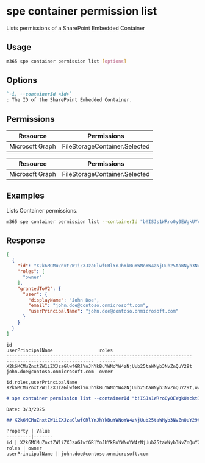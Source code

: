 
# spe container permission list

Lists permissions of a SharePoint Embedded Container

## Usage

```sh
m365 spe container permission list [options]
```

## Options

```md definition-list
`-i, --containerId <id>`
: The ID of the SharePoint Embedded Container.
```

<Global />

## Permissions

<Tabs>
  <TabItem value="Delegated">

  | Resource        | Permissions                   |
  |-----------------|-------------------------------|
  | Microsoft Graph | FileStorageContainer.Selected |

  </TabItem>
  <TabItem value="Application">

  | Resource        | Permissions                   |
  |-----------------|-------------------------------|
  | Microsoft Graph | FileStorageContainer.Selected |

  </TabItem>
</Tabs>

## Examples

Lists Container permissions.

```sh
m365 spe container permission list --containerId "b!ISJs1WRro0y0EWgkUYcktDa0mE8zSlFEqFzqRn70Zwp1CEtDEBZgQICPkRbil_5Z"
```

## Response

<Tabs>
  <TabItem value="JSON">

  ```json
  [
    {
      "id": "X2k6MCMuZnxtZW1iZXJzaGlwfGRlYnJhYkBuYWNoYW4zNjUub25taWNyb3NvZnQuY29t",
      "roles": [
        "owner"
      ],
      "grantedToV2": {
        "user": {
          "displayName": "John Doe",
          "email": "john.doe@contoso.onmicrosoft.com",
          "userPrincipalName": "john.doe@contoso.onmicrosoft.com"
        }
      }
    }
  ]
  ```

  </TabItem>
  <TabItem value="Text">

  ```text
  id                                                                    userPrincipalName                 roles
  --------------------------------------------------------------------  --------------------------------  ------
  X2k6MCMuZnxtZW1iZXJzaGlwfGRlYnJhYkBuYWNoYW4zNjUub25taWNyb3NvZnQuY29t  john.doe@contoso.onmicrosoft.com  owner
  ```

  </TabItem>
  <TabItem value="CSV">

  ```csv
  id,roles,userPrincipalName
  X2k6MCMuZnxtZW1iZXJzaGlwfGRlYnJhYkBuYWNoYW4zNjUub25taWNyb3NvZnQuY29t,owner,john.doe@contoso.onmicrosoft.com
  ```

  </TabItem>
  <TabItem value="Markdown">

  ```md
  # spe container permission list --containerId "b!ISJs1WRro0y0EWgkUYcktDa0mE8zSlFEqFzqRn70Zwp1CEtDEBZgQICPkRbil_5Z"

  Date: 3/3/2025

  ## X2k6MCMuZnxtZW1iZXJzaGlwfGRlYnJhYkBuYWNoYW4zNjUub25taWNyb3NvZnQuY29t

  Property | Value
  ---------|-------
  id | X2k6MCMuZnxtZW1iZXJzaGlwfGRlYnJhYkBuYWNoYW4zNjUub25taWNyb3NvZnQuY29t
  roles | owner
  userPrincipalName | john.doe@contoso.onmicrosoft.com
  ```

  </TabItem>
</Tabs>
